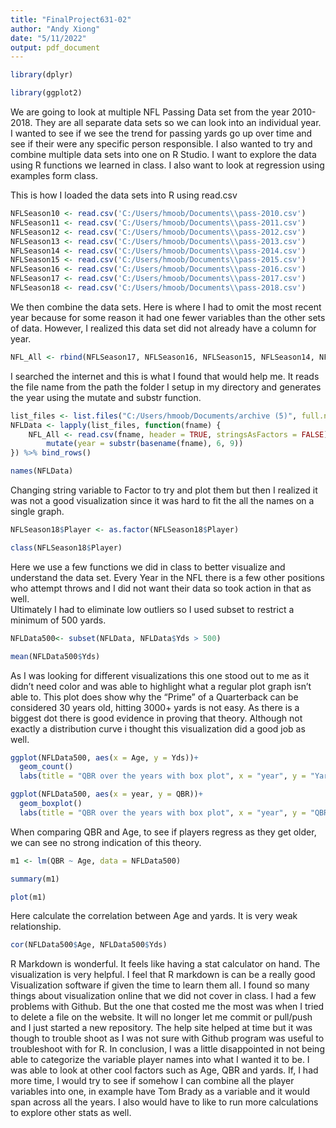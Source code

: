 ```yaml
---
title: "FinalProject631-02"
author: "Andy Xiong"
date: "5/11/2022"
output: pdf_document
---
```

```r
library(dplyr)
```
```r
library(ggplot2)
```


We are going to look at multiple NFL Passing Data set from the year 2010-2018. They are all separate data sets so we can look into an individual year. 
I wanted to see if we see the trend for passing yards go up over time and see if their were any specific person responsible. 
I also wanted to try and combine multiple data sets into one on R Studio. I want to explore the data using R functions we learned in class. 
I also want to look at regression using examples form class.

This is how I loaded the data sets into R using read.csv
```r
NFLSeason10 <- read.csv('C:/Users/hmoob/Documents\\pass-2010.csv')
NFLSeason11 <- read.csv('C:/Users/hmoob/Documents\\pass-2011.csv')
NFLSeason12 <- read.csv('C:/Users/hmoob/Documents\\pass-2012.csv')
NFLSeason13 <- read.csv('C:/Users/hmoob/Documents\\pass-2013.csv')
NFLSeason14 <- read.csv('C:/Users/hmoob/Documents\\pass-2014.csv')
NFLSeason15 <- read.csv('C:/Users/hmoob/Documents\\pass-2015.csv')
NFLSeason16 <- read.csv('C:/Users/hmoob/Documents\\pass-2016.csv')
NFLSeason17 <- read.csv('C:/Users/hmoob/Documents\\pass-2017.csv')
NFLSeason18 <- read.csv('C:/Users/hmoob/Documents\\pass-2018.csv')
```
We then combine the data sets. Here is where I had to omit the most recent year because for some reason it had one fewer variables than the other sets of data. However, I realized this data set did not already have a column for year.
```r
NFL_All <- rbind(NFLSeason17, NFLSeason16, NFLSeason15, NFLSeason14, NFLSeason13, NFLSeason12, NFLSeason11, NFLSeason10)
```

I searched the internet and this is what I found that would help me. It reads the file name from the path the folder I setup in my directory and generates the year using the mutate and substr function.
```r
list_files <- list.files("C:/Users/hmoob/Documents/archive (5)", full.names = TRUE)
NFLData <- lapply(list_files, function(fname) {
    NFL_All <- read.csv(fname, header = TRUE, stringsAsFactors = FALSE) %>%
        mutate(year = substr(basename(fname), 6, 9))
}) %>% bind_rows()
```


```r
names(NFLData)
```
Changing string variable to Factor to try and plot them but 
then I realized it was not a good visualization since it
was hard to fit the all the names on a single graph.
```r
NFLSeason18$Player <- as.factor(NFLSeason18$Player)
```

```r
class(NFLSeason18$Player)
```
Here we use a few functions we did in class to better visualize and understand the data set. 
Every Year in the NFL there is a few other positions who attempt 
throws and
I did not want their data so took action in that as well.  
Ultimately I had to eliminate low outliers so I used subset to restrict a minimum of 500 yards.

```r
NFLData500<- subset(NFLData, NFLData$Yds > 500)
```

```r
mean(NFLData500$Yds)
```

As I was looking for different visualizations this one stood out to me as it didn't need color and was able to highlight what a regular plot graph isn't able to. This plot does show why the "Prime" of a Quarterback can be considered 30 years old, hitting 3000+ yards is not easy. As there is a biggest dot there is good evidence in proving that theory. Although not exactly a distribution curve i thought this visualization did a good job as well.
```r
ggplot(NFLData500, aes(x = Age, y = Yds))+
  geom_count()
  labs(title = "QBR over the years with box plot", x = "year", y = "Yards")
```
```r
ggplot(NFLData500, aes(x = year, y = QBR))+
  geom_boxplot()
  labs(title = "QBR over the years with box plot", x = "year", y = "QBR")
```

When comparing QBR and Age, to see if players regress as they get older, we can see no strong indication of this theory. 


```r
m1 <- lm(QBR ~ Age, data = NFLData500)
```
```r
summary(m1)
```
```r
plot(m1)
```

Here calculate the correlation between Age and yards. It is very weak relationship.
```r
cor(NFLData500$Age, NFLData500$Yds)
```


R Markdown is wonderful. It feels like having a stat calculator on hand. 
The visualization is very helpful. I feel that R markdown is can be a really good 
Visualization software if given the time to learn them all. 
I found so many things about visualization online that we did 
not cover in class.
I had a few problems with Github. But the one that costed me the 
most was when I tried to delete a file on the website.
It will no longer let me commit or pull/push and I just 
started a new repository. The help site helped at time but it was though 
to trouble shoot as I was not sure with Github program was useful to troubleshoot with for R. 
In conclusion, I was a little disappointed in not being able to categorize the 
variable player names into what I wanted it to be. 
I was able to look at other cool factors such as Age, QBR and yards. If, I had more time, 
I would try to see if 
somehow I can combine all the player variables into one, in example 
have Tom Brady as a variable and it would span across all the years. 
I also would have to like to run more calculations to explore other stats as well. 
